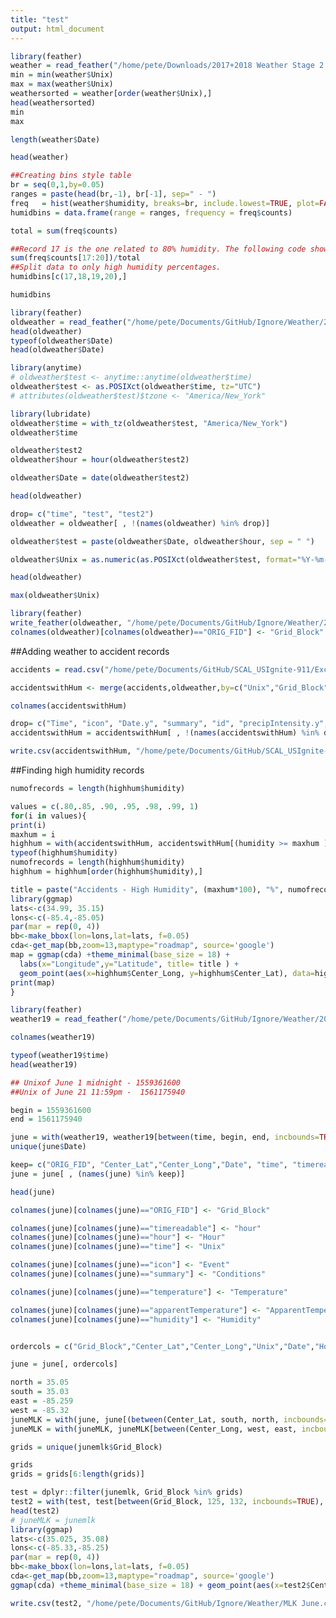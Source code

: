 ```yaml
---
title: "test"
output: html_document
---
```


```r
library(feather)
weather = read_feather("/home/pete/Downloads/2017+2018 Weather Stage 2.feather")
min = min(weather$Unix)
max = max(weather$Unix)
weathersorted = weather[order(weather$Unix),]
head(weathersorted)
min 
max

length(weather$Date)

head(weather)

##Creating bins style table
br = seq(0,1,by=0.05)
ranges = paste(head(br,-1), br[-1], sep=" - ")
freq   = hist(weather$humidity, breaks=br, include.lowest=TRUE, plot=FALSE)
humidbins = data.frame(range = ranges, frequency = freq$counts)

total = sum(freq$counts)

##Record 17 is the one related to 80% humidity. The following code shows the percent of the records at or above 80% humidity
sum(freq$counts[17:20])/total
##Split data to only high humidity percentages. 
humidbins[c(17,18,19,20),]

humidbins
```

```r
library(feather)
oldweather = read_feather("/home/pete/Documents/GitHub/Ignore/Weather/2017+2018 Weather Full.feather")
head(oldweather)
typeof(oldweather$Date)
head(oldweather$Date)

library(anytime)
# oldweather$test <- anytime::anytime(oldweather$time)
oldweather$test <- as.POSIXct(oldweather$time, tz="UTC")  
# attributes(oldweather$test)$tzone <- "America/New_York"  

library(lubridate)
oldweather$time = with_tz(oldweather$test, "America/New_York")
oldweather$time

oldweather$test2
oldweather$hour = hour(oldweather$test2)

oldweather$Date = date(oldweather$test2)

head(oldweather)

drop= c("time", "test", "test2")
oldweather = oldweather[ , !(names(oldweather) %in% drop)]

oldweather$test = paste(oldweather$Date, oldweather$hour, sep = " ")

oldweather$Unix = as.numeric(as.POSIXct(oldweather$test, format="%Y-%m-%d %H"))

head(oldweather)

max(oldweather$Unix)

library(feather)
write_feather(oldweather, "/home/pete/Documents/GitHub/Ignore/Weather/2017+2018 Weather Unix.feather")
colnames(oldweather)[colnames(oldweather)=="ORIG_FID"] <- "Grid_Block"
```

##Adding weather to accident records
```r
accidents = read.csv("/home/pete/Documents/GitHub/SCAL_USIgnite-911/Excel & CSV Sheets/Accident Only Files/2017+2018 Accidents.csv")

accidentswithHum <- merge(accidents,oldweather,by=c("Unix","Grid_Block"))

colnames(accidentswithHum)

drop= c("Time", "icon", "Date.y", "summary", "id", "precipIntensity.y", "precipType")
accidentswithHum = accidentswithHum[ , !(names(accidentswithHum) %in% drop)]

write.csv(accidentswithHum, "/home/pete/Documents/GitHub/SCAL_USIgnite-911/Excel & CSV Sheets/Accident Only Files/2017+2018 Accidents.csv")

```

##Finding high humidity records
```r
numofrecords = length(highhum$humidity)

values = c(.80,.85, .90, .95, .98, .99, 1)
for(i in values){
print(i)
maxhum = i
highhum = with(accidentswithHum, accidentswithHum[(humidity >= maxhum ), ])
typeof(highhum$humidity)
numofrecords = length(highhum$humidity)
highhum = highhum[order(highhum$humidity),]

title = paste("Accidents - High Humidity", (maxhum*100), "%", numofrecords)
library(ggmap)
lats<-c(34.99, 35.15)
lons<-c(-85.4,-85.05)
par(mar = rep(0, 4))
bb<-make_bbox(lon=lons,lat=lats, f=0.05)
cda<-get_map(bb,zoom=13,maptype="roadmap", source='google')
map = ggmap(cda) +theme_minimal(base_size = 18) +
  labs(x="Longitude",y="Latitude", title= title ) +
  geom_point(aes(x=highhum$Center_Long, y=highhum$Center_Lat), data=highhum, color= 'red', alpha=.25, size=1.5)
print(map)
}
```


```r
library(feather)
weather19 = read_feather("/home/pete/Documents/GitHub/Ignore/Weather/2019 Weather.feather")

colnames(weather19)

typeof(weather19$time)
head(weather19)

## Unixof June 1 midnight - 1559361600
##Unix of June 21 11:59pm -  1561175940

begin = 1559361600
end = 1561175940

june = with(weather19, weather19[between(time, begin, end, incbounds=TRUE), ])
unique(june$Date)

keep= c("ORIG_FID", "Center_Lat","Center_Long","Date", "time", "timereadable", "apparentTemperature","temperature", "humidity", "icon", "summary")
june = june[ , (names(june) %in% keep)]

head(june)

colnames(june)[colnames(june)=="ORIG_FID"] <- "Grid_Block"

colnames(june)[colnames(june)=="timereadable"] <- "hour"
colnames(june)[colnames(june)=="hour"] <- "Hour"
colnames(june)[colnames(june)=="time"] <- "Unix"

colnames(june)[colnames(june)=="icon"] <- "Event"
colnames(june)[colnames(june)=="summary"] <- "Conditions"

colnames(june)[colnames(june)=="temperature"] <- "Temperature"

colnames(june)[colnames(june)=="apparentTemperature"] <- "ApparentTemperature"
colnames(june)[colnames(june)=="humidity"] <- "Humidity"


ordercols = c("Grid_Block","Center_Lat","Center_Long","Unix","Date","Hour", "Temperature", "ApparentTemperature", "Humidity", "Event", "Conditions")

june = june[, ordercols]

north = 35.05
south = 35.03
east = -85.259
west = -85.32
juneMLK = with(june, june[(between(Center_Lat, south, north, incbounds=TRUE)), ])
juneMLK = with(juneMLK, juneMLK[between(Center_Long, west, east, incbounds=TRUE), ])

grids = unique(junemlk$Grid_Block)

grids 
grids = grids[6:length(grids)]

test = dplyr::filter(junemlk, Grid_Block %in% grids)
test2 = with(test, test[between(Grid_Block, 125, 132, incbounds=TRUE), ])
head(test2)
# juneMLK = junemlk
library(ggmap)
lats<-c(35.025, 35.08)
lons<-c(-85.33,-85.25)
par(mar = rep(0, 4))
bb<-make_bbox(lon=lons,lat=lats, f=0.05)
cda<-get_map(bb,zoom=13,maptype="roadmap", source='google')
ggmap(cda) +theme_minimal(base_size = 18) + geom_point(aes(x=test2$Center_Long, y=test2$Center_Lat),data = test2,  color='red', alpha=.25, size=1.5)

write.csv(test2, "/home/pete/Documents/GitHub/Ignore/Weather/MLK June.csv")

```

